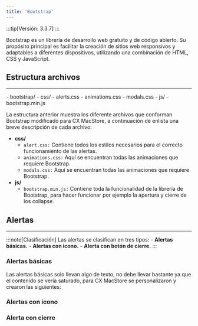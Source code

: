 ```yaml
---
title: 'Bootstrap'
---
```




<BootstrapJQuery />

:::tip[Versión: 3.3.7]
:::

Bootstrap es un librería de desarrollo web gratuito y de código abierto. Su propósito principal es facilitar la creación de sitios web responsivos
y adaptables a diferentes dispositivos, utilizando una combinación de HTML, CSS y JavaScript.

## Estructura archivos

<hr />

<FileTree>
    - bootstrap/
        - css/
            - alerts.css
            - animations.css
            - modals.css
        - js/
            - bootstrap.min.js
</FileTree>

La estructura anterior muestra los diferente archivos que conforman Bootstrap modificado para CX MacStore,
a continuación de enlista una breve descripción de cada archivo:

- **css/**
    - `alert.css:` Contiene todos los estilos necesarios para el correcto funcionamiento de las alertas.
    - `animations.css:` Aquí se encuentran todas las animaciones que requiere Bootstrap.
    - `modals.css:` Aquí se encuentran todas las animaciones que requiere Bootstrap.
- **js/**
    - `bootstrap.min.js:` Contiene toda la funcionalidad de la librería de Bootstrap, para hacer funcionar por ejemplo la apertura y cierre de los collapse. 

## Alertas

<hr />

:::note[Clasificación]
    Las alertas se clasifican en tres tipos:
    - **Alertas básicas.**
    - **Alertas con icono.**
    - **Alerta con botón de cierre.**
:::

### Alertas básicas

Las alertas básicas solo llevan algo de texto, no debe llevar bastante ya que el contenido
se vería saturado, para CX MacStore se personalizaron y crearon las siguientes:

<BasicAlerts />

### Alertas con icono

<IconAlerts />

### Alerta con cierre

<BasicAlerts />

